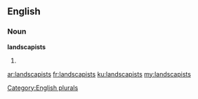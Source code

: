 ==English==

===Noun===
'''landscapists'''

# {{plural of|[[landscapist]]}}

[[Category:English plurals]]

[[ar:landscapists]]
[[fr:landscapists]]
[[ku:landscapists]]
[[my:landscapists]]